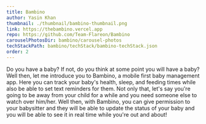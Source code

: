 ```yaml
---
title: Bambino
author: Yasin Khan
thumbnail: ./thumbnail/bambino-thumbnail.png
link: https://thebambino.vercel.app
repo: https://github.com/Team-Flareon/Bambino
carouselPhotosDir: bambino/carousel-photos
techStackPath: bambino/techStack/bambino-techStack.json
order: 2
---
```


Do you have a baby? If not, do you think at some point you will have a baby? Well then, let me introduce you to Bambino, a mobile first baby management app. Here you can track your baby's health, sleep, and feeding times while also be able to set text reminders for them. Not only that, let's say you're going to be away from your child for a while and you need someone else to watch over him/her. Well then, with Bambino, you can give permission to your babysitter and they will be able to update the status of your baby and you will be able to see it in real time while you're out and about!
